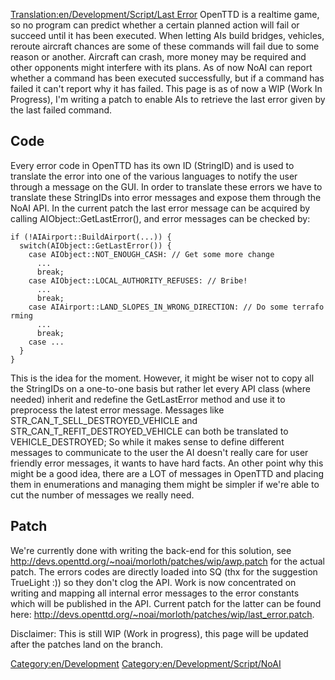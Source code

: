 [[Translation:en/Development/Script/Last Error]]
OpenTTD is a realtime game, so no program can predict whether a certain planned action will fail or succeed until it has been executed. When letting AIs build bridges, vehicles, reroute aircraft chances are some of these commands will fail due to some reason or another. Aircraft can crash, more money may be required and other opponents might interfere with its plans. As of now NoAI can report whether a command has been executed successfully, but if a command has failed it can't report why it has failed. This page is as of now a WIP (Work In Progress), I'm writing a patch to enable AIs to retrieve the last error given by the last failed command.

== Code ==
Every error code in OpenTTD has its own ID (StringID) and is used to translate the error into one of the various languages to notify the user through a message on the GUI. In order to translate these errors we have to translate these StringIDs into error messages and expose them through the NoAI API. In the current patch the last error message can be acquired by calling AIObject::GetLastError(), and error messages can be checked by:

 if (!AIAirport::BuildAirport(...)) {
   switch(AIObject::GetLastError()) {
     case AIObject::NOT_ENOUGH_CASH: // Get some more change
       ...
       break;
     case AIObject::LOCAL_AUTHORITY_REFUSES: // Bribe!
       ...
       break;
     case AIAirport::LAND_SLOPES_IN_WRONG_DIRECTION: // Do some terraforming
       ...
       break;
     case ...
   }
 }

This is the idea for the moment. However, it might be wiser not to copy all the StringIDs on a one-to-one basis but rather let every API class (where needed) inherit and redefine the GetLastError method and use it to preprocess the latest error message. Messages like STR_CAN_T_SELL_DESTROYED_VEHICLE and STR_CAN_T_REFIT_DESTROYED_VEHICLE can both be translated to VEHICLE_DESTROYED; So while it makes sense to define different messages to communicate to the user the AI doesn't really care for user friendly error messages, it wants to have hard facts. An other point why this might be a good idea, there are a LOT of messages in OpenTTD and placing them in enumerations and managing them might be simpler if we're able to cut the number of messages we really need.

== Patch ==
We're currently done with writing the back-end for this solution, see http://devs.openttd.org/~noai/morloth/patches/wip/awp.patch for the actual patch. The errors codes are directly loaded into SQ (thx for the suggestion TrueLight :)) so they don't clog the API. Work is now concentrated on writing and mapping all internal error messages to the error constants which will be published in the API. Current patch for the latter can be found here: http://devs.openttd.org/~noai/morloth/patches/wip/last_error.patch.

Disclaimer: This is still WIP (Work in progress), this page will be updated after the patches land on the branch.

[[Category:en/Development]]
[[Category:en/Development/Script/NoAI]]